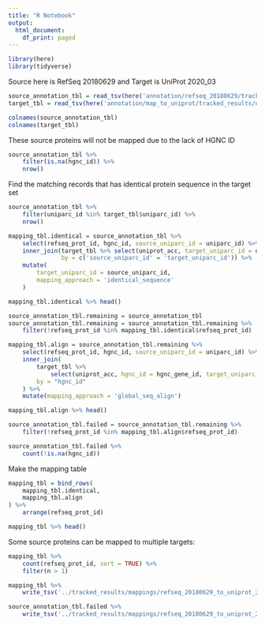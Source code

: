 ```yaml
---
title: "R Notebook"
output:
  html_document:
    df_print: paged
---
```


```r
library(here)
library(tidyverse)
```

Source here is RefSeq 20180629 and Target is UniProt 2020_03
```r
source_annotation_tbl = read_tsv(here('annotation/refseq_20180629/tracked_results/refseq_20180629_human_only_unique_loci.tsv.gz'))
target_tbl = read_tsv(here('annotation/map_to_uniprot/tracked_results/uniprot_reviewed_human_proteome_hgnc_only.v2020_03.tsv.gz'))
```

```r
colnames(source_annotation_tbl)
colnames(target_tbl)
```

These source proteins will not be mapped due to the lack of HGNC ID
```r
source_annotation_tbl %>%
    filter(is.na(hgnc_id)) %>%
    nrow()
```

Find the matching records that has identical protein sequence in the target set
```r
source_annotation_tbl %>%
    filter(uniparc_id %in% target_tbl$uniparc_id) %>%
    nrow()
```

```r
mapping_tbl.identical = source_annotation_tbl %>%
    select(refseq_prot_id, hgnc_id, source_uniparc_id = uniparc_id) %>%
    inner_join(target_tbl %>% select(uniprot_acc, target_uniparc_id = uniparc_id), 
               by = c('source_uniparc_id' = 'target_uniparc_id')) %>%
    mutate(
        target_uniparc_id = source_uniparc_id,
        mapping_approach = 'identical_sequence'
    )

mapping_tbl.identical %>% head()
```
```r
source_annotation_tbl.remaining = source_annotation_tbl
source_annotation_tbl.remaining = source_annotation_tbl.remaining %>%
    filter(!refseq_prot_id %in% mapping_tbl.identical$refseq_prot_id)
```

```r
mapping_tbl.align = source_annotation_tbl.remaining %>%
    select(refseq_prot_id, hgnc_id, source_uniparc_id = uniparc_id) %>%
    inner_join(
        target_tbl %>% 
            select(uniprot_acc, hgnc_id = hgnc_gene_id, target_uniparc_id = uniparc_id),
        by = "hgnc_id"
    ) %>%
    mutate(mapping_approach = 'global_seq_align')

mapping_tbl.align %>% head()
```
```r
source_annotation_tbl.failed = source_annotation_tbl.remaining %>%
    filter(!refseq_prot_id %in% mapping_tbl.align$refseq_prot_id)
```

```r
source_annotation_tbl.failed %>%
    count(!is.na(hgnc_id))
```
Make the mapping table
```r
mapping_tbl = bind_rows(
    mapping_tbl.identical,
    mapping_tbl.align
) %>%
    arrange(refseq_prot_id)

mapping_tbl %>% head()
```
Some source proteins can be mapped to multiple targets:
```r
mapping_tbl %>%
    count(refseq_prot_id, sort = TRUE) %>%
    filter(n > 1)
```

```r
mapping_tbl %>% 
    write_tsv('../tracked_results/mappings/refseq_20180629_to_uniprot_2020_03_mappable.tsv.gz')

source_annotation_tbl.failed %>%
    write_tsv('../tracked_results/mappings/refseq_20180629_to_uniprot_2020_03_not_mappable.tsv.gz')
```

